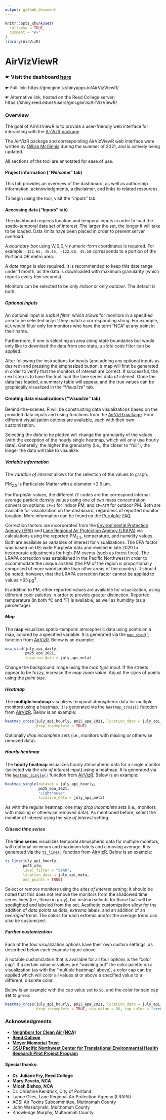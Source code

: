 ```yaml
---
output: github_document
---
```


<!-- README.md is generated from README.Rmd. Please edit that file -->

```r
knitr::opts_chunk$set(
  collapse = TRUE,
  comment = "#>"
)
library(AirVizR)
```

# AirVizViewR

<!-- badges: start -->
<!-- badges: end -->

### &#x261B; Visit the dashboard [here](https://gmcginnis.shinyapps.io/airvizviewr/)

&#x261B; Full link: https://gmcginnis.shinyapps.io/AirVizViewR/

&#x261B; Alternative link, hosted on the Reed College server: https://shiny.reed.edu/s/users/gmcginnis/AirVizViewR/

### Overview

The goal of AirVizViewR is to provide a user-friendly web interface for interacting with the [AirVizR package](https://github.com/gmcginnis/AirVizR).

The AirVizR package and corresponding AirVizViewR web interface were written by [Gillian McGinnis](https://github.com/gmcginnis) during the summer of 2021, and is actively being updated.

All sections of the tool are annotated for ease of use.

#### Project information ("<i>Welcome</i>" tab)

This tab provides an overview of the dashboard, as well as authorship information, acknowledgments, a disclaimer, and links to related resources.

To begin using the tool, visit the "<i>Inputs</i>" tab.

#### Accessing data ("<i>Inputs</i>" tab)

The dashboard requires location and temporal inputs in order to load the spatio-temporal data set of interest. The larger the set, the longer it will take to be loaded. Data limits have been placed in order to prevent server overload.

A <i>boundary box</i> using W,S,E,N numeric-form coordinates is required. For example, <code>-122.65, 45.46, -122.60, 45.50</code> corresponds to a portion of the Portland OR metro area.

A <i>date range</i> is also required. It is recommended to keep this date range under 1 month, as the data is downloaded with maximum granularity (which reports every few seconds).

Monitors can be selected to be only <i>indoor</i> or only <i>outdoor</i>. The default is both.

##### Optional inputs

An optional input is a <i>label filter</i>, which allows for monitors in a specified area to be selected only if they match a corresponding string. For example, <code>NCA</code> would filter only for monitors who have the term "NCA" at any point in their name.

Furthermore, if one is selecting an area along state boundaries but would only like to download the data from one state, a <i>state code</i> filter can be applied.

After following the instructions for inputs (and adding any optional inputs as desired) and pressing the emphasized button, a map will first be generated in order to verify that the monitors of interest are correct. If successful, the next step is to have the tool load the time series data of interest. Once the data has loaded, a summary table will appear, and the true values can be graphically visualized in the "<i>Visualize</i>" tab.

#### Creating data visualizations ("<i>Visualize</i>" tab)

Behind-the-scenes, R will be constructing data visualizations based on the provided data inputs and using functions from the [AirVizR package](https://github.com/gmcginnis/AirVizR). Four different visualization options are available, each with their own customization.

Selecting the <i>data</i> to be plotted will change the granularity of the values (with the exception of the hourly single heatmap, which will only use hourly data). Generally, the higher the granularity (i.e., the closer to "full"), the longer the data will take to visualize.

##### Variable information

The <i>variable of interest</i> allows for the selection of the values to graph. 

PM<sub>2.5</sub> is Particulate Matter with a diameter <2.5 &mu;m.

For PurpleAir values, the different <code>CF</code> codes are the correspond internal average particle density values using one of two mass concentration conversion options: <code>CF=1</code> for indoor PM, and <code>CF=ATM</code> for outdoor PM. Both are available for visualization on the dashboard, regardless of reported monitor location. More information can be found on the [PurpleAir FAQ](https://www2.purpleair.com/community/faq#hc-what-is-the-difference-between-cf-1-and-cf-atm).

Correction factors are incorporated from the [Environmental Protection Agency (EPA)](https://www.epa.gov/) and [Lane Regional Air Protection Agency (LRAPA)](https://www.lrapa.org/) via calculations using the reported PM<sub>2.5</sub>, temperature, and humidity values. Both are available as variables of interest for visualizations. The EPA factor was based on US-wide PurpleAir data and revised in late 2020 to incorporate adjustments for high-PM events (such as forest fires). The LRAPA correction was established in the Pacific Northwest in order to accommodate the unique airshed (the PM of the region is proportionally comprised of more woodsmoke than other areas of the country). It should be noted, however, that the LRAPA correction factor cannot be applied to values >65 &mu;g<sup>3</sup>.

In addition to PM, other reported values are available for visualization, using different color palettes in order to provide greater distinction. Reported temperature (in both &#8451; and &#8457;) is available, as well as humidity (as a percentage).

##### Map

The <b>map</b> visualizes spatio-temporal atmospheric data using points on a map, colored by a specified variable. It is generated via the <a href="https://github.com/gmcginnis/AirVizR/blob/main/R/map_stad.R"><code>map_stad()</code></a> function from [AirVizR](https://github.com/gmcginnis/AirVizR). Below is an example:

```r
map_stad(july_api_daily,
         pm25_epa_2021,
         location_data = july_api_meta)
```

Change the background image using the <i>map type</i> input. If the streets appear to be fuzzy, increase the <i>map zoom value</i>. Adjust the sizes of points using the <i>point size</i>.

##### Heatmap

The <b>multiple heatmap</b> visualizes temporal atmospheric data for multiple monitors using a heatmap. It is generated via the <a href="https://github.com/gmcginnis/AirVizR/blob/main/R/heatmap_cross.R"><code>heatmap_cross()</code></a> function from [AirVizR](https://github.com/gmcginnis/AirVizR). Below is an example:

```r
heatmap_cross(july_api_hourly, pm25_epa_2021, location_data = july_api_meta,
              drop_incomplete = TRUE)
```

Optionally <i>drop incomplete sets</i> (i.e., monitors with missing or otherwise removed data).

##### Hourly heatmap

The <b>hourly heatmap</b> visualizes hourly atmospheric data for a single monitor (selected via the <i>site of interest</i> input) using a heatmap. It is generated via the <a href="https://github.com/gmcginnis/AirVizR/blob/main/R/heatmap_single.R"><code>heatmap_single()</code></a> function from [AirVizR](https://github.com/gmcginnis/AirVizR). Below is an example:

```r
heatmap_single(dataset = july_api_hourly,
               pm25_epa_2021,
               "Lighthouse",
               location_data = july_api_meta)
```

As with the regular heatmap, one may <i>drop incomplete sets</i> (i.e., monitors with missing or otherwise removed data). As mentioned before, select the monitor of interest using the <i>site of interest</i> setting.

##### Classic time series

The <b>time series</b> visualizes temporal atmospheric data for multiple monitors, with optional minimum and maximum labels and a moving average. It is generated via the <a href="https://github.com/gmcginnis/AirVizR/blob/main/R/ts_line.R"><code>ts_line()</code></a> function from [AirVizR](https://github.com/gmcginnis/AirVizR). Below is an example:

```r
ts_line(july_api_hourly,
        pm25_atm,
        label_filter = "STAR",
        location_data = july_api_meta,
        add_points = TRUE)
```

Select or remove monitors using the <i>sites of interest</i> setting; it should be noted that this does not remove the monitors from the shadowed time series lines (i.e., those in gray), but instead selects for those that will be spotlighted and labeled from the set. Aesthetic customization allow for the addition of <i>data points</i> as dots, <i>extrema</i> labels, and an addition of an <i>averaged</i> trend. The colors for each extrema and/or the average trend can also be customized.

##### Further customization

Each of the four visualization options have their own custom settings, as described below each example figure above.

A notable customization that is available for all four options is the "color cap". If a certain value or values are "washing out" the color palette on a visualization (as with the "multiple heatmap" above), a color cap can be applied which will color all values at or above a specified value to a different, discrete color.

Below is an example with the cap value set to <code>50</code>, and the color for said cap set to <code>green</code>:

```r
heatmap_cross(july_api_hourly, pm25_epa_2021, location_data = july_api_meta,
              drop_incomplete = TRUE, cap_value = 50, cap_color = "green")
```

### Acknowledgments
* <b>[Neighbors for Clean Air (NCA)](https://neighborsforcleanair.org/)
* [Reed College](https://reed.edu/)
* [Meyer Memorial Trust](https://mmt.org/)
* [OSU Pacific Northwest Center for Translational Environmental Health Research Pilot Project Program](https://ehsc.oregonstate.edu/pilot)

#### Special thanks:
* Dr. Juliane Fry, Reed College
* Mary Peveto, NCA
* Micah Bishop, NCA</b>
* Dr. Christine Kendrick, City of Portland
* Lance Giles, Lane Regional Air Protection Agency (LRAPA)
* ACSI Air Toxins Subcommittee, Multnomah County
* John Wasiutynski, Multnomah County
* Knowledge Murphy, Multnomah County
